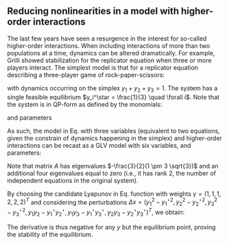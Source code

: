 ## Reducing nonlinearities in a model with higher-order interactions
\label{sec:hoi}

The last few years have seen a resurgence in the interest for so-called higher-order interactions. When including interactions of more than two populations at a time, dynamics can be altered dramatically. For example, Grilli \textit{et al.} showed stabilization for the replicator equation when three or more players interact. The simplest model is that for a replicator equation describing a three-player game of rock-paper-scissors:

\begin{equation}
\label{eq:rpshoi}
\begin{cases}
\dot{y}_1 = y_1 (2 y_3^2 + y_1 y_3 - 2 y_1 y_2 - y_2^2)\\
\dot{y}_2 = y_2 (2 y_1^2 + y_1 y_2 - 2 y_2 y_3 - y_3^2)\\
\dot{y}_3 = y_3 (2 y_2^2 + y_2 y_3 - 2 y_1 y_3 - y_2^2)
\end{cases}
\end{equation}

with dynamics occurring on the simplex $y_1 + y_2 + y_3 = 1$. The system has a single feasible equilibrium $y_i^\star = \frac{1}{3} \quad \forall i$. Note that the system is in QP-form as defined by the monomials:

\begin{equation}
\label{eq:rpshoimon}
x = 
\begin{pmatrix}
y_1^2\\ y_2^2 \\ y_3^2 \\ y_1 y_2 \\ y_1 y_3 \\ y_2 y_3
\end{pmatrix} 
\end{equation}

and parameters

\begin{equation}
\label{eq:rpshoiqp}
\lambda = \begin{pmatrix}
0\\
0\\
0
\end{pmatrix} \quad 
M = \begin{pmatrix}
0 & -1 & 2 & -2 & 1 & 0\\
2 & 0 & -1 & 1 & 0 & -2\\
-1 & 2 & 0 & 0 & -2 & 1
\end{pmatrix} \quad
B = \begin{pmatrix}
2 & 0 & 0 \\
0 & 2 & 0 \\
0 & 0 & 2 \\
1 & 1 & 0 \\
1 & 0 & 1 \\
0 & 1 & 1
\end{pmatrix}
\end{equation}

As such, the model in Eq. \ref{eq:rpshoi} with three variables (equivalent to two equations, given the constrain of dynamics happening in the simplex) and higher-order interactions can be recast as a GLV model with six variables, and parameters:

\begin{equation}
r = B \lambda = \vec{0}
\quad
A = B M = \begin{pmatrix}
0 & -2 & 4 & -4 & 2 & 0 \\ 
4 & 0 & -2 & 2 & 0 & -4 \\ 
-2 & 4 & 0 & 0 & -4 & 2 \\ 
2 & -1 & 1 & -1 & 1 & -2 \\ 
-1 & 1 & 2 & -2 & -1 & 1 \\ 
1 & 2 & -1 & 1 & -2 & -1
\end{pmatrix}
\end{equation}

Note that matrix $A$ has eigenvalues $-\frac{3}{2}(1 \pm 3 \sqrt{3})$ and an additional four eigenvalues equal to zero (i.e., it has rank 2, the number of independent equations in the original system).

By choosing the candidate Lyapunov in Eq. \ref{eq:goh} function with weights $\gamma = (1,1,1, 2,2,2)^T$ and considering the perturbations $\Delta x = (y_1^2 - {y_1^\star}^2, y_2^2 - {y_2^\star}^2, y_3^2 - {y_3^\star}^2, y_1 y_2 - y_1^\star y_2^\star, y_1 y_3 - y_1^\star y_3^\star, y_2 y_3 - y_2^\star y_3^\star)^T$, we obtain:

\begin{equation}
\begin{aligned}
\dot{V} &= -\frac{2}{3} \left(y_1^2 + y_2^2 + y_3^2 - y_1 y_2 -y_1 y_3 - y_2 y_3 \right) \\
&=-\frac{1}{3} \left((y_1 - y_2)^2 + (y_1 - y_3)^2 + (y_2 - y_3)^2\right) \leq 0
\end{aligned}
\end{equation}

The derivative is thus negative for any $y$ but the equilibrium point, proving the stability of the equilibrium.